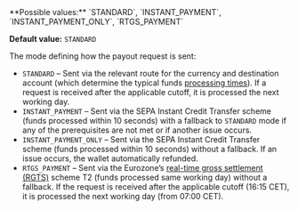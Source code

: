 <ParamField body="PayoutModeRequested" type="string">   
**Possible values:** `STANDARD`, `INSTANT_PAYMENT`, `INSTANT_PAYMENT_ONLY`, `RTGS_PAYMENT`

**Default value:** `STANDARD`

The mode defining how the payout request is sent:
- `STANDARD` – Sent via the relevant route for the currency and destination account (which determine the typical funds [processing times](/guides/payouts#cutoffs-and-processing-times)). If a request is received after the applicable cutoff, it is processed the next working day.
- `INSTANT_PAYMENT` – Sent via the SEPA Instant Credit Transfer scheme (funds processed within 10 seconds) with a fallback to `STANDARD` mode if any of the prerequisites are not met or if another issue occurs.
- `INSTANT_PAYMENT_ONLY` – Sent via the SEPA Instant Credit Transfer scheme (funds processed within 10 seconds) without a fallback. If an issue occurs, the wallet automatically refunded.
- `RTGS_PAYMENT` – Sent via the Eurozone’s [real-time gross settlement (RGTS)](/guides/payouts#real-time-gross-settlement-rtgs) scheme T2 (funds processed same working day) without a fallback. If the request is received after the applicable cutoff (16:15 CET), it is processed the next working day (from 07:00 CET).
</ParamField>